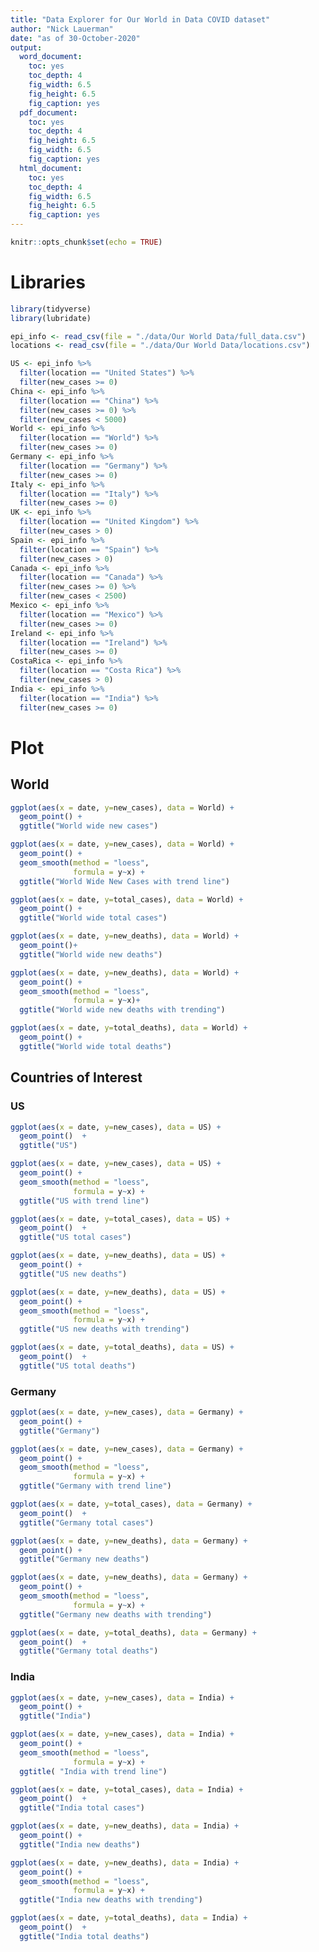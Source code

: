 ```yaml
---
title: "Data Explorer for Our World in Data COVID dataset"
author: "Nick Lauerman"
date: "as of 30-October-2020"
output: 
  word_document: 
    toc: yes
    toc_depth: 4
    fig_width: 6.5
    fig_height: 6.5
    fig_caption: yes
  pdf_document: 
    toc: yes
    toc_depth: 4
    fig_height: 6.5
    fig_width: 6.5
    fig_caption: yes
  html_document: 
    toc: yes
    toc_depth: 4
    fig_width: 6.5
    fig_height: 6.5
    fig_caption: yes
---
```


```r
knitr::opts_chunk$set(echo = TRUE)
```

# Libraries
```r
library(tidyverse)
library(lubridate)
```

<!-- # Read Data -->
```r
epi_info <- read_csv(file = "./data/Our World Data/full_data.csv")
locations <- read_csv(file = "./data/Our World Data/locations.csv")
```
<!-- ## Country Data -->
```r
US <- epi_info %>%
  filter(location == "United States") %>%
  filter(new_cases >= 0)
China <- epi_info %>%
  filter(location == "China") %>%
  filter(new_cases >= 0) %>%
  filter(new_cases < 5000)
World <- epi_info %>%
  filter(location == "World") %>%
  filter(new_cases >= 0)
Germany <- epi_info %>%
  filter(location == "Germany") %>%
  filter(new_cases >= 0)
Italy <- epi_info %>%
  filter(location == "Italy") %>%
  filter(new_cases >= 0)
UK <- epi_info %>%
  filter(location == "United Kingdom") %>%
  filter(new_cases > 0)
Spain <- epi_info %>%
  filter(location == "Spain") %>%
  filter(new_cases > 0)
Canada <- epi_info %>%
  filter(location == "Canada") %>%
  filter(new_cases >= 0) %>%
  filter(new_cases < 2500)
Mexico <- epi_info %>%
  filter(location == "Mexico") %>%
  filter(new_cases >= 0)
Ireland <- epi_info %>%
  filter(location == "Ireland") %>%
  filter(new_cases >= 0)
CostaRica <- epi_info %>%
  filter(location == "Costa Rica") %>%
  filter(new_cases > 0)
India <- epi_info %>%
  filter(location == "India") %>%
  filter(new_cases >= 0)
```

# Plot

## World
```r
ggplot(aes(x = date, y=new_cases), data = World) +
  geom_point() +
  ggtitle("World wide new cases")
```

```r
ggplot(aes(x = date, y=new_cases), data = World) +
  geom_point() +
  geom_smooth(method = "loess",
              formula = y~x) +
  ggtitle("World Wide New Cases with trend line")
```

```r
ggplot(aes(x = date, y=total_cases), data = World) +
  geom_point() +
  ggtitle("World wide total cases")
```

<!-- ```{r, fig.cap= "World Wide total Cases with trend line", echo=FALSE} -->
<!-- ggplot(aes(x = date, y=total_cases), data = World) + -->
<!--   geom_point() + -->
<!--   geom_smooth(method = "loess", -->
<!--               formula = y~x)+ -->
<!--   ggtitle("World Wide total Cases with trend line") -->
<!-- ``` -->

```r
ggplot(aes(x = date, y=new_deaths), data = World) +
  geom_point()+
  ggtitle("World wide new deaths")
```

```r
ggplot(aes(x = date, y=new_deaths), data = World) +
  geom_point() +
  geom_smooth(method = "loess",
              formula = y~x)+
  ggtitle("World wide new deaths with trending")
```

```r
ggplot(aes(x = date, y=total_deaths), data = World) +
  geom_point() +
  ggtitle("World wide total deaths")
```

<!-- ```{r, fig.cap= "World Wide total deaths with trend line", echo=FALSE} -->
<!-- ggplot(aes(x = date, y=total_deaths), data = World) + -->
<!--   geom_point() + -->
<!--   geom_smooth(method = "loess", -->
<!--               formula = y~x)+ -->
<!--   ggtitle("World Wide total deaths with trend line") -->
<!-- ``` -->


## Countries of Interest
### US
```r
ggplot(aes(x = date, y=new_cases), data = US) +
  geom_point()  +
  ggtitle("US")
```

```r
ggplot(aes(x = date, y=new_cases), data = US) +
  geom_point() +
  geom_smooth(method = "loess",
              formula = y~x) +
  ggtitle("US with trend line")
```

```r
ggplot(aes(x = date, y=total_cases), data = US) +
  geom_point()  +
  ggtitle("US total cases")
```

<!-- ```{r, fig.cap= "US total Cases with trend line", echo=FALSE} -->
<!-- ggplot(aes(x = date, y=total_cases), data = US) + -->
<!--   geom_point() + -->
<!--   geom_smooth(method = "loess", -->
<!--               formula = y~x) + -->
<!--   ggtitle("US total Cases with trend line") -->
<!-- ``` -->

```r
ggplot(aes(x = date, y=new_deaths), data = US) +
  geom_point() +
  ggtitle("US new deaths")
```

```r
ggplot(aes(x = date, y=new_deaths), data = US) +
  geom_point() +
  geom_smooth(method = "loess",
              formula = y~x) +
  ggtitle("US new deaths with trending")
```

```r
ggplot(aes(x = date, y=total_deaths), data = US) +
  geom_point()  +
  ggtitle("US total deaths")
```

<!-- ```{r, fig.cap= "US total deaths with trend line", echo=FALSE} -->
<!-- ggplot(aes(x = date, y=total_deaths), data = US) + -->
<!--   geom_point() + -->
<!--   geom_smooth(method = "loess", -->
<!--               formula = y~x) + -->
<!--   ggtitle("US total deaths with trend line") -->
<!-- ``` -->

### Germany
```r
ggplot(aes(x = date, y=new_cases), data = Germany) +
  geom_point() +
  ggtitle("Germany")
```

```r
ggplot(aes(x = date, y=new_cases), data = Germany) +
  geom_point() +
  geom_smooth(method = "loess",
              formula = y~x) +
  ggtitle("Germany with trend line")
```

```r
ggplot(aes(x = date, y=total_cases), data = Germany) +
  geom_point()  +
  ggtitle("Germany total cases")
```

<!-- ```{r, fig.cap= "Germany total Cases with trend line", echo=FALSE} -->
<!-- ggplot(aes(x = date, y=total_cases), data = Germany) + -->
<!--   geom_point() + -->
<!--   geom_smooth(method = "loess", -->
<!--               formula = y~x) + -->
<!--   ggtitle("Germany total Cases with trend line") -->
<!-- ``` -->

```r
ggplot(aes(x = date, y=new_deaths), data = Germany) +
  geom_point() +
  ggtitle("Germany new deaths")
```

```r
ggplot(aes(x = date, y=new_deaths), data = Germany) +
  geom_point() +
  geom_smooth(method = "loess",
              formula = y~x) +
  ggtitle("Germany new deaths with trending")
```

```r
ggplot(aes(x = date, y=total_deaths), data = Germany) +
  geom_point()  +
  ggtitle("Germany total deaths")
```

### India

```r
ggplot(aes(x = date, y=new_cases), data = India) +
  geom_point() +
  ggtitle("India")
```

```r
ggplot(aes(x = date, y=new_cases), data = India) +
  geom_point() +
  geom_smooth(method = "loess",
              formula = y~x) +
  ggtitle( "India with trend line")
```

```r
ggplot(aes(x = date, y=total_cases), data = India) +
  geom_point()  +
  ggtitle("India total cases")
```

<!-- ```{r, fig.cap= "India total Cases with trend line", echo=FALSE} -->
<!-- ggplot(aes(x = date, y=total_cases), data = India) + -->
<!--   geom_point() + -->
<!--   geom_smooth(method = "loess", -->
<!--               formula = y~x) + -->
<!--   ggtitle("India total Cases with trend line") -->
<!-- ``` -->

```r
ggplot(aes(x = date, y=new_deaths), data = India) +
  geom_point() +
  ggtitle("India new deaths")
```

```r
ggplot(aes(x = date, y=new_deaths), data = India) +
  geom_point() +
  geom_smooth(method = "loess",
              formula = y~x) +
  ggtitle("India new deaths with trending")
```

```r
ggplot(aes(x = date, y=total_deaths), data = India) +
  geom_point()  +
  ggtitle("India total deaths")
```

<!-- ## Other Countries -->
<!-- ### China -->
<!-- ```{r Other China, fig.cap= "China", echo=FALSE} -->
<!-- ggplot(aes(x = date, y=new_cases), data = China) + -->
<!--   geom_point() + -->
<!--   ggtitle("China") -->
<!-- ``` -->

<!-- ```{r, fig.cap= "China with trend line", echo=FALSE} -->
<!-- ggplot(aes(x = date, y=new_cases), data = China) + -->
<!--   geom_point() + -->
<!--   geom_smooth(method = "loess", -->
<!--               formula = y~x) + -->
<!--   ggtitle("China with trend line") -->
<!-- ``` -->

<!-- ```{r, fig.cap= "China total cases", echo=FALSE} -->
<!-- ggplot(aes(x = date, y=total_cases), data = China) + -->
<!--   geom_point() + -->
<!--   ggtitle("China total cases") -->
<!-- ``` -->

<!-- ```{r, fig.cap= "China total Cases with trend line", echo=FALSE} -->
<!-- ggplot(aes(x = date, y=total_cases), data = China) + -->
<!--   geom_point() + -->
<!--   geom_smooth(method = "loess", -->
<!--               formula = y~x) + -->
<!--   ggtitle("China total Cases with trend line") -->
<!-- ``` -->

<!-- ```{r, fig.cap="China new deaths", echo=FALSE} -->
<!-- ggplot(aes(x = date, y=new_deaths), data = China) + -->
<!--   geom_point() + -->
<!--   ggtitle("China new deaths",) -->
<!-- ``` -->

<!-- ```{r, fig.cap="China new deaths with trending", echo=FALSE} -->
<!-- ggplot(aes(x = date, y=new_deaths), data = China) + -->
<!--   geom_point() + -->
<!--   geom_smooth(method = "loess", -->
<!--               formula = y~x) + -->
<!--   ggtitle("China new deaths with trending") -->
<!-- ``` -->

<!-- ```{r, fig.cap= "China total deaths", echo=FALSE} -->
<!-- ggplot(aes(x = date, y=total_deaths), data = China) + -->
<!--   geom_point() + -->
<!--   ggtitle("China total deaths") -->
<!-- ``` -->

<!-- ### Italy -->
<!-- ```{r Italy, fig.cap= "Italy", echo=FALSE} -->
<!-- ggplot(aes(x = date, y=new_cases), data = Italy) + -->
<!--   geom_point() + -->
<!--   ggtitle("Italy") -->
<!-- ``` -->

<!-- ```{r, fig.cap= "Italy with trend line", echo=FALSE} -->
<!-- ggplot(aes(x = date, y=new_cases), data = Italy) + -->
<!--   geom_point() + -->
<!--   geom_smooth(method = "loess", -->
<!--               formula = y~x) + -->
<!--   ggtitle("Italy with trend line") -->
<!-- ``` -->

<!-- ```{r, fig.cap= "Italy total cases", echo=FALSE} -->
<!-- ggplot(aes(x = date, y=total_cases), data = Italy) + -->
<!--   geom_point() + -->
<!--   ggtitle("Italy total cases") -->
<!-- ``` -->

<!-- ```{r, fig.cap= "Italy total Cases with trend line", echo=FALSE} -->
<!-- ggplot(aes(x = date, y=total_cases), data = Italy) + -->
<!--   geom_point() + -->
<!--   geom_smooth(method = "loess", -->
<!--               formula = y~x) + -->
<!--   ggtitle("Italy total Cases with trend line") -->
<!-- ``` -->

<!-- ```{r, fig.cap="Italy new deaths", echo=FALSE} -->
<!-- ggplot(aes(x = date, y=new_deaths), data = Italy) + -->
<!--   geom_point()  + -->
<!--   ggtitle("Italy new deaths") -->
<!-- ``` -->

<!-- ```{r, fig.cap="Italy new deaths with trending", echo=FALSE} -->
<!-- ggplot(aes(x = date, y=new_deaths), data = Italy) + -->
<!--   geom_point() + -->
<!--   geom_smooth(method = "loess", -->
<!--               formula = y~x)  + -->
<!--   ggtitle("Italy new deaths with trending") -->
<!-- ``` -->

<!-- ```{r, fig.cap= "Italy total deaths", echo=FALSE} -->
<!-- ggplot(aes(x = date, y=total_deaths), data = Italy) + -->
<!--   geom_point()  + -->
<!--   ggtitle("Italy total deaths") -->
<!-- ``` -->

<!-- ### Spain -->
<!-- ```{r Spain, fig.cap= "Spain", echo=FALSE} -->
<!-- ggplot(aes(x = date, y=new_cases), data = Spain) + -->
<!--   geom_point() +  -->
<!--   ggtitle("Spain") -->
<!-- ``` -->

<!-- ```{r, fig.cap= "Spain with trend line", echo=FALSE} -->
<!-- ggplot(aes(x = date, y=new_cases), data = Spain) + -->
<!--   geom_point() + -->
<!--   geom_smooth(method = "loess", -->
<!--               formula = y~x) +  -->
<!--   ggtitle("Spain with trend line") -->
<!-- ``` -->

<!-- ```{r, fig.cap= "Spain total cases", echo=FALSE} -->
<!-- ggplot(aes(x = date, y=total_cases), data = Spain) + -->
<!--   geom_point() +  -->
<!--   ggtitle("Spain total cases") -->
<!-- ``` -->

<!-- ```{r, fig.cap= "Spain total Cases with trend line", echo=FALSE} -->
<!-- ggplot(aes(x = date, y=total_cases), data = Spain) + -->
<!--   geom_point() + -->
<!--   geom_smooth(method = "loess", -->
<!--               formula = y~x) +  -->
<!--   ggtitle("Spain total Cases with trend line") -->
<!-- ``` -->

<!-- ```{r, fig.cap="Spain new deaths", echo=FALSE} -->
<!-- ggplot(aes(x = date, y=new_deaths), data = Spain) + -->
<!--   geom_point() +  -->
<!--   ggtitle("Spain new deaths") -->
<!-- ``` -->

<!-- ```{r, fig.cap="Spain new deaths with trending", echo=FALSE} -->
<!-- ggplot(aes(x = date, y=new_deaths), data = Spain) + -->
<!--   geom_point() + -->
<!--   geom_smooth(method = "loess", -->
<!--               formula = y~x) +  -->
<!--   ggtitle("Spain new deaths with trending") -->
<!-- ``` -->

<!-- ```{r, fig.cap= "Spain total deaths", echo=FALSE} -->
<!-- ggplot(aes(x = date, y=total_deaths), data = Spain) + -->
<!--   geom_point() +  -->
<!--   ggtitle("Spain total deaths") -->
<!-- ``` -->

<!-- ### Mexico -->
<!-- ```{r Mexico, fig.cap= "Mexico", echo=FALSE} -->
<!-- ggplot(aes(x = date, y=new_cases), data = Mexico) + -->
<!--   geom_point() + -->
<!--   ggtitle("Mexico") -->
<!-- ``` -->

<!-- ```{r, fig.cap= "Mexico with trend line", echo=FALSE} -->
<!-- ggplot(aes(x = date, y=new_cases), data = Mexico) + -->
<!--   geom_point() + -->
<!--   geom_smooth(method = "loess", -->
<!--               formula = y~x) + -->
<!--   ggtitle("Mexico with trend line") -->
<!-- ``` -->

<!-- ```{r, fig.cap= "Mexico total cases", echo=FALSE} -->
<!-- ggplot(aes(x = date, y=total_cases), data = Mexico) + -->
<!--   geom_point()  + -->
<!--   ggtitle("Mexico total cases") -->
<!-- ``` -->

<!-- ```{r, fig.cap= "Mexico total Cases with trend line", echo=FALSE} -->
<!-- ggplot(aes(x = date, y=total_cases), data = Mexico) + -->
<!--   geom_point() + -->
<!--   geom_smooth(method = "loess", -->
<!--               formula = y~x) + -->
<!--   ggtitle( "Mexico total Cases with trend line") -->
<!-- ``` -->

<!-- ```{r, fig.cap="Mexico new deaths", echo=FALSE} -->
<!-- ggplot(aes(x = date, y=new_deaths), data = Mexico) + -->
<!--   geom_point() + -->
<!--   ggtitle("Mexico new deaths") -->
<!-- ``` -->

<!-- ```{r, fig.cap="Mexico new deaths with trending", echo=FALSE} -->
<!-- ggplot(aes(x = date, y=new_deaths), data = Mexico) + -->
<!--   geom_point() + -->
<!--   geom_smooth(method = "loess", -->
<!--               formula = y~x) + -->
<!--   ggtitle("Mexico new deaths with trending") -->
<!-- ``` -->

<!-- ```{r, fig.cap= "Mexico total deaths", echo=FALSE} -->
<!-- ggplot(aes(x = date, y=total_deaths), data = Mexico) + -->
<!--   geom_point()  + -->
<!--   ggtitle("Mexico total deaths") -->
<!-- ``` -->

<!-- ### Canada -->
<!-- ```{r Canada, fig.cap= "Canada", echo=FALSE} -->
<!-- ggplot(aes(x = date, y=new_cases), data = Canada) + -->
<!--   geom_point() + -->
<!--   ggtitle("Canada") -->
<!-- ``` -->

<!-- ```{r, fig.cap= "Canada with trend line", echo=FALSE} -->
<!-- ggplot(aes(x = date, y=new_cases), data = Canada) + -->
<!--   geom_point() + -->
<!--   geom_smooth(method = "loess", -->
<!--               formula = y~x) + -->
<!--   ggtitle("Canada with trend line") -->
<!-- ``` -->

<!-- ```{r, fig.cap= "Canada total cases", echo=FALSE} -->
<!-- ggplot(aes(x = date, y=total_cases), data = Canada) + -->
<!--   geom_point()  + -->
<!--   ggtitle("Canada total cases") -->
<!-- ``` -->

<!-- ```{r, fig.cap= "Canada total Cases with trend line", echo=FALSE} -->
<!-- ggplot(aes(x = date, y=total_cases), data = Canada) + -->
<!--   geom_point() + -->
<!--   geom_smooth(method = "loess", -->
<!--               formula = y~x)  + -->
<!--   ggtitle("Canada total Cases with trend line") -->
<!-- ``` -->

<!-- ```{r, fig.cap="Canada new deaths", echo=FALSE} -->
<!-- ggplot(aes(x = date, y=new_deaths), data = Canada) + -->
<!--   geom_point()  + -->
<!--   ggtitle("Canada new deaths") -->
<!-- ``` -->

<!-- ```{r, fig.cap="Canada new deaths with trending", echo=FALSE} -->
<!-- ggplot(aes(x = date, y=new_deaths), data = Canada) + -->
<!--   geom_point() + -->
<!--   geom_smooth(method = "loess", -->
<!--               formula = y~x)  + -->
<!--   ggtitle("Canada new deaths with trending") -->
<!-- ``` -->

<!-- ```{r, fig.cap= "Canada total deaths", echo=FALSE} -->
<!-- ggplot(aes(x = date, y=total_deaths), data = Canada) + -->
<!--   geom_point()  + -->
<!--   ggtitle("Canada total deaths") -->
<!-- ``` -->
